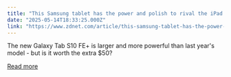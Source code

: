```yaml
---
title: "This Samsung tablet has the power and polish to rival the iPad Air"
date: "2025-05-14T18:33:25.000Z"
link: "https://www.zdnet.com/article/this-samsung-tablet-has-the-power-and-polish-to-rival-the-ipad-air/"
---
```


The new Galaxy Tab S10 FE+ is larger and more powerful than last year's model - but is it worth the extra $50?

[Read more](https://www.zdnet.com/article/this-samsung-tablet-has-the-power-and-polish-to-rival-the-ipad-air/)
